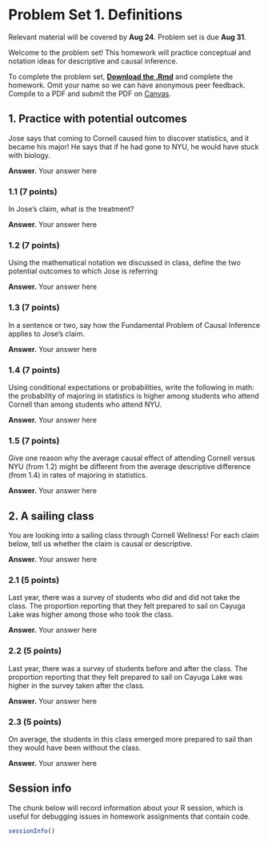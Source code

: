 
# Problem Set 1. Definitions {-}

Relevant material will be covered by **Aug 24**. Problem set is due **Aug 31**.

Welcome to the problem set! This homework will practice conceptual and notation ideas for descriptive and causal inference.

To complete the problem set, [**Download the .Rmd**](assets/psets/pset1_download.Rmd) and complete the homework. Omit your name so we can have anonymous peer feedback. Compile to a PDF and submit the PDF on [Canvas](https://canvas.cornell.edu/courses/57329).

## 1. Practice with potential outcomes {-}

Jose says that coming to Cornell caused him to discover statistics, and it became his major! He says that if he had gone to NYU, he would have stuck with biology.

**Answer.** Your answer here

### 1.1 (7 points) {-}

In Jose's claim, what is the treatment?

**Answer.** Your answer here

### 1.2 (7 points) {-}

Using the mathematical notation we discussed in class, define the two potential outcomes to which Jose is referring

**Answer.** Your answer here

### 1.3 (7 points) {-}

In a sentence or two, say how the Fundamental Problem of Causal Inference applies to Jose's claim.

**Answer.** Your answer here

### 1.4 (7 points) {-}

Using conditional expectations or probabilities, write the following in math: the probability of majoring in statistics is higher among students who attend Cornell than among students who attend NYU.

**Answer.** Your answer here

### 1.5 (7 points) {-}

Give one reason why the average causal effect of attending Cornell versus NYU (from 1.2) might be different from the average descriptive difference (from 1.4) in rates of majoring in statistics.

**Answer.** Your answer here

## 2. A sailing class {-}

You are looking into a sailing class through Cornell Wellness! For each claim below, tell us whether the claim is causal or descriptive.

**Answer.** Your answer here

### 2.1 (5 points) {-}

Last year, there was a survey of students who did and did not take the class. The proportion reporting that they felt prepared to sail on Cayuga Lake was higher among those who took the class.

**Answer.** Your answer here

### 2.2 (5 points) {-}

Last year, there was a survey of students before and after the class. The proportion reporting that they felt prepared to sail on Cayuga Lake was higher in the survey taken after the class.

**Answer.** Your answer here

### 2.3 (5 points) {-}

On average, the students in this class emerged more prepared to sail than they would have been without the class.

**Answer.** Your answer here

## Session info {-}

The chunk below will record information about your R session, which is useful for debugging issues in homework assignments that contain code.

```r
sessionInfo()
```